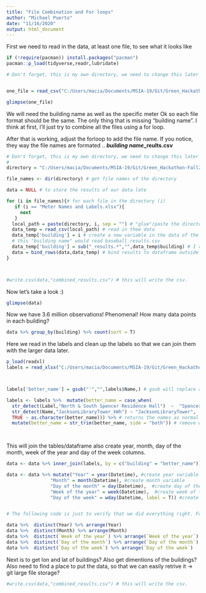 ```yaml
---
title: "File Combination and For loops"
author: "Michael Puerto"
date: "11/16/2020"
output: html_document
---
```


First we need to read in the data, at least one file, to see what it looks like



```r
if (!require(pacman)) install.packages("pacman") 
pacman::p_load(tidyverse,readr,lubridate)

# Don't forget, this is my own directory, we need to change this later to work with the data directly from github if possible


one_file = read_csv("C:/Users/macia/Documents/MSIA-19/Git/Green_Hackathon-Fall2020/data/Analysis/Baseball_results.csv")

glimpse(one_file)

```
We will need the building name as well as the specific meter
Ok so each file format should be the same. The only thing that is missing "building name". I think at first, I'll just try to combine all the files using a for loop.

After that is working, adjust the forloop to add the file name. If you notice, they way the file names are formated .. __*building name*_reults.csv__




```r

# Don't forget, this is my own directory, we need to change this later to work with the data directly from github if possible
#
directory = "C:/Users/macia/Documents/MSIA-19/Git/Green_Hackathon-Fall2020/data/Analysis/"

file_names <- dir(directory) # get file names of the directory

data = NULL # to store the results of our data late

for (i in file_names){# for each file in the directory (i)
   if (i == "Meter Names and Labels.xlsx"){
     next
   }
  local_path = paste(directory, i, sep = "") # "glue"/paste the directory and file name
  data_temp = read_csv(local_path) # read in thee data
  data_temp['building'] = i # create a new variable in the data of the file name -> since this contains building name
  # this "building name" would read baseball_results.csv 
  data_temp['building'] = sub("_results.*","",data_temp$building) # I replace _results.csv with "" (empty) leaving only the building name left
  data = bind_rows(data,data_temp) # bind results to dataframe outside of the loop. 
}



#write.csv(data,"combined_results.csv") # this will write the csv. 


```


Now let's take a look :)


```r
glimpse(data)
```

Now we have 3.6 million observations! 
Phenomenal!
How many data points in each building?

```r

data %>% group_by(building) %>% count(sort = T)

```

Here we read in the labels and clean up the labels so that we can join them with the larger data later. 

```r

p_load(readxl)
labels = read_xlsx("C:/Users/macia/Documents/MSIA-19/Git/Green_Hackathon-Fall2020/data/Analysis/Meter Names and Labels.xlsx",col_types = "text",trim_ws = T)



labels['better_name'] = gsub("'","",labels$Name,) # gsub will replace all ' <- with "" (empty)

labels <- labels %>%  mutate(better_name = case_when(
  str_detect(Label,"North & South Spencer Residence Hall")	~  "Spencer", # the 'name' on the label set is different than the file name. This will detect if the character matches and change it to desried string -> one that matches the file name.  
  str_detect(Name,"JacksonLibraryTower_kWh") ~ "JacksonLibraryTower",
  TRUE ~ as.character(better_name))) %>% # returns the names as normal
  mutate(better_name = str_trim(better_name, side = "both")) # remove white space on bothsides of the word

  
```


This will join the tables/dataframe also create year, month, day of the month, week of the year and day of the week columns. 

```r

data <- data %>% inner_join(labels, by = c("building" = "better_name")) %>% select(-c(building,Name)) # inner join on the names. 

data <- data %>% mutate("Year" = year(Datetime), #create year variable
                "Month" = month(Datetime), #create month variable
                "Day of the month" = day(Datetime),  #create day of the month variable
                "Week of the year" = week(Datetime),  #create week of the year variable 
                "Day of the week" = wday(Datetime, label = T)) #create day of the week variable


# The following code is just to verify that we did everything right. For example, shoud have 7 days in a week, 31 days in a month, 53 weeks in a year.. etc

data %>%  distinct(Year) %>% arrange(Year)
data %>%  distinct(Month) %>% arrange(Month)
data %>%  distinct(`Week of the year`) %>% arrange(`Week of the year`)
data %>%  distinct(`Day of the month`) %>% arrange(`Day of the month`)
data %>%  distinct(`Day of the week`) %>% arrange(`Day of the week`)
```

Next is to get lon and lat of buildings? 
Also get dimentions of the buildings? 
Also need to find a place to put the data, so that we can easily retrive it -> git large file storage? 

```r
#write.csv(data,"combined_results.csv") # this will write the csv. 

```


